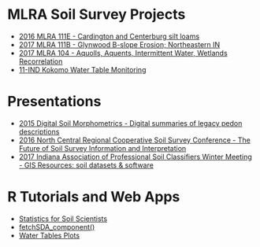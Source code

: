 # MLRA Soil Survey Projects
- [2016 MLRA 111E - Cardington and Centerburg silt loams](http://ncss-tech.github.io/soil-pit/projects/MLRA111E_Cardington_and_Centerburg_silt_loams.html)
- [2017 MLRA 111B - Glynwood B-slope Erosion; Northeastern IN](http://ncss-tech.github.io/soil-pit/projects/MLRA111B_Glynwood_B-slope_Erosion_Northeastern_IN.html)
- [2017 MLRA 104 - Aquolls, Aquents, Intermittent Water, Wetlands Recorrelation](http://ncss-tech.github.io/soil-pit/projects/MLRA104_Aquolls_Aquents_Intermittent_Water_Wetlands_Recorrelation.html)
- [11-IND Kokomo Water Table Monitoring](http://ncss-tech.github.io/soil-pit/sandbox/alena/data_logger/Kokomo71_fp.html)


# Presentations
- [2015 Digital Soil Morphometrics - Digital summaries of legacy pedon descriptions](http://ncss-tech.github.io/soil-pit/sandbox/stephen/updates/madison2015_prez.html)
- [2016 North Central Regional Cooperative Soil Survey Conference - The Future of Soil Survey Information and Interpretation](https://www.nrcs.usda.gov/wps/PA_NRCSConsumption/download?cid=nrcseprd1273812&ext=pdf)
- [2017 Indiana Association of Professional Soil Classifiers Winter Meeting - GIS Resources: soil datasets & software](https://docs.google.com/presentation/d/1qGaRHG1y0zQxniJSwZgAO4SJW6J77ZQDvV1ngNpv7bw/edit?usp=sharing)

# R Tutorials and Web Apps
- [Statistics for Soil Scientists](http://ncss-tech.github.io/stats_for_soil_survey/chapters/)
- [fetchSDA_component()](http://ncss-tech.github.io/soil-pit/sandbox/stephen/cuneiform_article_20170519.html)
- [Water Tables Plots](https://hammerly.shinyapps.io/test_application/)